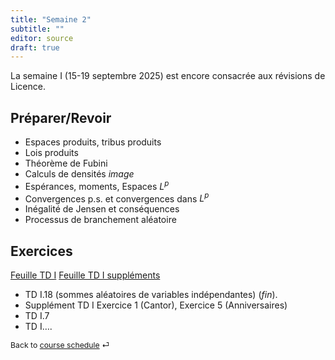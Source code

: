 ```yaml
---
title: "Semaine 2"
subtitle: ""
editor: source
draft: true
---
```





::: callout-important

La semaine I (15-19 septembre 2025)  est encore consacrée aux révisions de Licence. 

:::

## Préparer/Revoir

- Espaces produits, tribus produits
- Lois produits
- Théorème de Fubini
- Calculs de densités *image*
- Espérances, moments, Espaces $L^p$
- Convergences p.s. et convergences dans $L^p$
- Inégalité de Jensen et conséquences 
- Processus de branchement aléatoire

## Exercices

[Feuille TD I](/exercices/td1.html)
[Feuille TD I suppléments](/exercices/td1-supplement.html)


- TD I.18 (sommes aléatoires de variables indépendantes) (*fin*).
- Supplément TD I Exercice 1 (Cantor), Exercice 5 (Anniversaires)
- TD I.7
- TD I....



::: {style="font-size: 0.875em;"}
Back to [course schedule](/ "Course schedule") ⏎
:::
